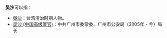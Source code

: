 '''吴沙'''可以指：
*[[吳沙|吳沙]]：台湾清治时期人物。
*[[吴沙_(中国高级警官)|吴沙 (中国高级警官)]]：中共广州市委常委、广州市公安局（2005年 - 今）局长

{{disambig|S沙|Cat=二字吴姓人名消歧义}}